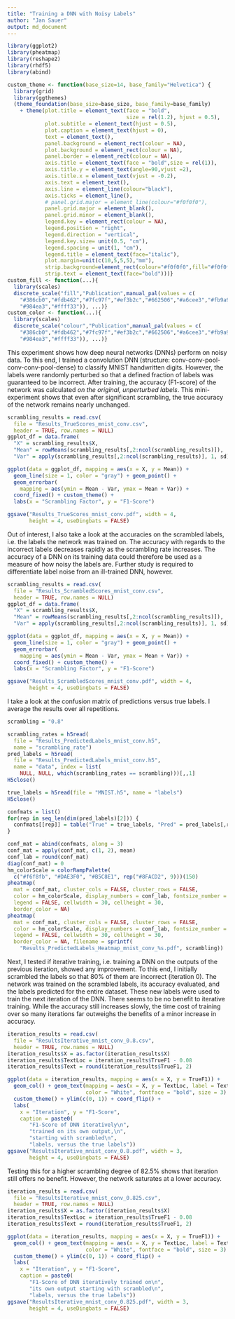 ```yaml
---
title: "Training a DNN with Noisy Labels"
author: "Jan Sauer"
output: md_document
---
```


```r
library(ggplot2)
library(pheatmap)
library(reshape2)
library(rhdf5)
library(abind)

custom_theme <- function(base_size=14, base_family="Helvetica") {
  library(grid)
  library(ggthemes)
  (theme_foundation(base_size=base_size, base_family=base_family)
    + theme(plot.title = element_text(face = "bold",
                                      size = rel(1.2), hjust = 0.5), 
            plot.subtitle = element_text(hjust = 0.5),
            plot.caption = element_text(hjust = 0),
            text = element_text(),
            panel.background = element_rect(colour = NA),
            plot.background = element_rect(colour = NA),
            panel.border = element_rect(colour = NA),
            axis.title = element_text(face = "bold",size = rel(1)),
            axis.title.y = element_text(angle=90,vjust =2),
            axis.title.x = element_text(vjust = -0.2),
            axis.text = element_text(), 
            axis.line = element_line(colour="black"),
            axis.ticks = element_line(),
            # panel.grid.major = element_line(colour="#f0f0f0"),
            panel.grid.major = element_blank(),
            panel.grid.minor = element_blank(),
            legend.key = element_rect(colour = NA),
            legend.position = "right",
            legend.direction = "vertical",
            legend.key.size= unit(0.5, "cm"),
            legend.spacing = unit(1, "cm"),
            legend.title = element_text(face="italic"),
            plot.margin=unit(c(10,5,5,5),"mm"),
            strip.background=element_rect(colour="#f0f0f0",fill="#f0f0f0"),
            strip.text = element_text(face="bold")))}
custom_fill <- function(...){
  library(scales)
  discrete_scale("fill","Publication",manual_pal(values = c(
    "#386cb0","#fdb462","#7fc97f","#ef3b2c","#662506","#a6cee3","#fb9a99",
    "#984ea3","#ffff33")), ...)}
custom_color <- function(...){
  library(scales)
  discrete_scale("colour","Publication",manual_pal(values = c(
    "#386cb0","#fdb462","#7fc97f","#ef3b2c","#662506","#a6cee3","#fb9a99",
    "#984ea3","#ffff33")), ...)}
```

This experiment shows how deep neural networks (DNNs) perform on noisy data. To this end, I trained a convolution DNN (structure: conv-conv-pool-conv-conv-pool-dense) to classify MNIST handwritten digits. However, the labels were randomly perturbed so that a defined fraction of labels was guaranteed to be incorrect. After training, the accuracy (F1-score) of the network was calculated *on the original, unperturbed labels*. This mini-experiment shows that even after significant scrambling, the true accuracy of the network remains nearly unchanged.

```r
scrambling_results = read.csv(
  file = "Results_TrueScores_mnist_conv.csv", 
  header = TRUE, row.names = NULL)
ggplot_df = data.frame(
  "X" = scrambling_results$X, 
  "Mean" = rowMeans(scrambling_results[,2:ncol(scrambling_results)]),
  "Var" = apply(scrambling_results[,2:ncol(scrambling_results)], 1, sd))

ggplot(data = ggplot_df, mapping = aes(x = X, y = Mean)) + 
  geom_line(size = 1, color = "gray") + geom_point() + 
  geom_errorbar(
    mapping = aes(ymin = Mean - Var, ymax = Mean + Var)) + 
  coord_fixed() + custom_theme() + 
  labs(x = "Scrambling Factor", y = "F1-Score")

ggsave("Results_TrueScores_mnist_conv.pdf", width = 4, 
       height = 4, useDingbats = FALSE)
```

Out of interest, I also take a look at the accuracies on the scrambled labels, i.e. the labels the network was trained on. The accuracy with regards to the incorrect labels decreases rapidly as the scrambling rate increases. The accuracy of a DNN on its training data could therefore be used as a measure of how noisy the labels are. Further study is required to differentiate label noise from an ill-trained DNN, however.
```r
scrambling_results = read.csv(
  file = "Results_ScrambledScores_mnist_conv.csv", 
  header = TRUE, row.names = NULL)
ggplot_df = data.frame(
  "X" = scrambling_results$X, 
  "Mean" = rowMeans(scrambling_results[,2:ncol(scrambling_results)]),
  "Var" = apply(scrambling_results[,2:ncol(scrambling_results)], 1, sd))

ggplot(data = ggplot_df, mapping = aes(x = X, y = Mean)) + 
  geom_line(size = 1, color = "gray") + geom_point() + 
  geom_errorbar(
    mapping = aes(ymin = Mean - Var, ymax = Mean + Var)) + 
  coord_fixed() + custom_theme() + 
  labs(x = "Scrambling Factor", y = "F1-Score")

ggsave("Results_ScrambledScores_mnist_conv.pdf", width = 4, 
       height = 4, useDingbats = FALSE)
```

I take a look at the confusion matrix of predictions versus true labels. I average the results over all repetitions.
```r
scrambling = "0.8"

scrambling_rates = h5read(
  file = "Results_PredictedLabels_mnist_conv.h5", 
  name = "scrambling_rate")
pred_labels = h5read(
  file = "Results_PredictedLabels_mnist_conv.h5", 
  name = "data", index = list(
    NULL, NULL, which(scrambling_rates == scrambling)))[,,1]
H5close()

true_labels = h5read(file = "MNIST.h5", name = "labels")
H5close()

confmats = list()
for(rep in seq_len(dim(pred_labels)[2])) {
  confmats[[rep]] = table("True" = true_labels, "Pred" = pred_labels[,rep])
}

conf_mat = abind(confmats, along = 3)
conf_mat = apply(conf_mat, c(1, 2), mean)
conf_lab = round(conf_mat)
diag(conf_mat) = 0
hm_colorScale = colorRampPalette(
  c("#f6f8fb", "#DAE3F0", "#B5C8E1", rep("#8FACD2", 9)))(150)
pheatmap(
  mat = conf_mat, cluster_cols = FALSE, cluster_rows = FALSE, 
  color = hm_colorScale, display_numbers = conf_lab, fontsize_number = 12, 
  legend = FALSE, cellwidth = 30, cellheight = 30, 
  border_color = NA)
pheatmap(
  mat = conf_mat, cluster_cols = FALSE, cluster_rows = FALSE, 
  color = hm_colorScale, display_numbers = conf_lab, fontsize_number = 12, 
  legend = FALSE, cellwidth = 30, cellheight = 30, 
  border_color = NA, filename = sprintf(
    "Results_PredictedLabels_Heatmap_mnist_conv_%s.pdf", scrambling))
```


Next, I tested if iterative training, i.e. training a DNN on the outputs of the previous iteration, showed any improvement. To this end, I initially scrambled the labels so that 80% of them are incorrect (iteration 0). The network was trained on the scrambled labels, its accuracy evaluated, and the labels predicted for the entire dataset. These new labels were used to train the next iteration of the DNN. There seems to be no benefit to iterative training. While the accuracy still increases slowly, the time cost of training over so many iterations far outweighs the benefits of a minor increase in accuracy.
```r
iteration_results = read.csv(
  file = "ResultsIterative_mnist_conv_0.8.csv", 
  header = TRUE, row.names = NULL)
iteration_results$X = as.factor(iteration_results$X)
iteration_results$TextLoc = iteration_results$TrueF1 - 0.08
iteration_results$Text = round(iteration_results$TrueF1, 2)

ggplot(data = iteration_results, mapping = aes(x = X, y = TrueF1)) + 
  geom_col() + geom_text(mapping = aes(x = X, y = TextLoc, label = Text), 
                         color = "White", fontface = "bold", size = 3) +
  custom_theme() + ylim(c(0, 1)) + coord_flip() + 
  labs(
    x = "Iteration", y = "F1-Score", 
    caption = paste0(
       "F1-Score of DNN iteratively\n",
       "trained on its own output,\n",
       "starting with scrambled\n",
       "labels, versus the true labels"))
ggsave("ResultsIterative_mnist_conv_0.8.pdf", width = 3, 
       height = 4, useDingbats = FALSE)
```

Testing this for a higher scrambling degree of 82.5% shows that iteration still offers no benefit. However, the network saturates at a lower accuracy.
```r
iteration_results = read.csv(
  file = "ResultsIterative_mnist_conv_0.825.csv", 
  header = TRUE, row.names = NULL)
iteration_results$X = as.factor(iteration_results$X)
iteration_results$TextLoc = iteration_results$TrueF1 - 0.08
iteration_results$Text = round(iteration_results$TrueF1, 2)

ggplot(data = iteration_results, mapping = aes(x = X, y = TrueF1)) + 
  geom_col() + geom_text(mapping = aes(x = X, y = TextLoc, label = Text), 
                         color = "White", fontface = "bold", size = 3) +
  custom_theme() + ylim(c(0, 1)) + coord_flip() + 
  labs(
    x = "Iteration", y = "F1-Score", 
    caption = paste0(
       "F1-Score of DNN iteratively trained on\n",
       "its own output starting with scrambled\n",
       "labels, versus the true labels"))
ggsave("ResultsIterative_mnist_conv_0.825.pdf", width = 3, 
       height = 4, useDingbats = FALSE)
```


